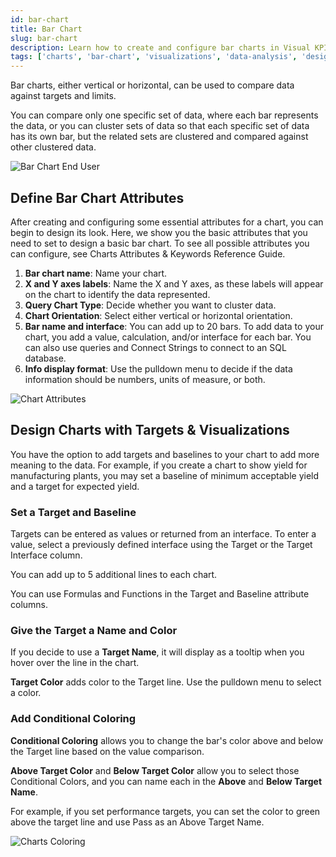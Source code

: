 ```yaml
---
id: bar-chart
title: Bar Chart
slug: bar-chart
description: Learn how to create and configure bar charts in Visual KPI, including setting attributes, adding targets, and applying conditional coloring for better data visualization.
tags: ['charts', 'bar-chart', 'visualizations', 'data-analysis', 'designer']
---
```


<head>
  <title>Bar Chart</title>
  <meta name="keywords" content="bar chart, data visualization, targets, conditional coloring, visual KPI, design, charts attributes, data comparison"/>
</head>


Bar charts, either vertical or horizontal, can be used to compare data against targets and limits.

You can compare only one specific set of data, where each bar represents the data, or you can cluster sets of data so that each specific set of data has its own bar, but the related sets are clustered and compared against other clustered data.

<Image
  src="media/designer/authoring/charts/barchart-enduser.png"
  alt="Bar Chart End User"
/>

## Define Bar Chart Attributes

After creating and configuring some essential attributes for a chart, you can begin to design its look. Here, we show you the basic attributes that you need to set to design a basic bar chart. To see all possible attributes you can configure, see Charts Attributes & Keywords Reference Guide.

1. **Bar chart name**: Name your chart.
2. **X and Y axes labels**: Name the X and Y axes, as these labels will appear on the chart to identify the data represented.
3. **Query Chart Type**: Decide whether you want to cluster data.
4. **Chart Orientation**: Select either vertical or horizontal orientation.
5. **Bar name and interface**: You can add up to 20 bars. To add data to your chart, you add a value, calculation, and/or interface for each bar. You can also use queries and Connect Strings to connect to an SQL database.
6. **Info display format**: Use the pulldown menu to decide if the data information should be numbers, units of measure, or both.

<Image
  src="media/designer/authoring/charts/charts-attributes.png"
  alt="Chart Attributes"
/>

## Design Charts with Targets & Visualizations

You have the option to add targets and baselines to your chart to add more meaning to the data. For example, if you create a chart to show yield for manufacturing plants, you may set a baseline of minimum acceptable yield and a target for expected yield.

### Set a Target and Baseline

Targets can be entered as values or returned from an interface. To enter a value, select a previously defined interface using the Target or the Target Interface column.

You can add up to 5 additional lines to each chart.

<Callout type="success" title="Formulas in Charts">
You can use Formulas and Functions in the Target and Baseline attribute columns.
</Callout>

### Give the Target a Name and Color

If you decide to use a **Target Name**, it will display as a tooltip when you hover over the line in the chart.

**Target Color** adds color to the Target line. Use the pulldown menu to select a color.

### Add Conditional Coloring

**Conditional Coloring** allows you to change the bar's color above and below the Target line based on the value comparison.

**Above Target Color** and **Below Target Color** allow you to select those Conditional Colors, and you can name each in the **Above** and **Below Target Name**.

For example, if you set performance targets, you can set the color to green above the target line and use Pass as an Above Target Name.

<Image
  src="media/designer/authoring/charts/charts-coloring.png"
  alt="Charts Coloring"
/>